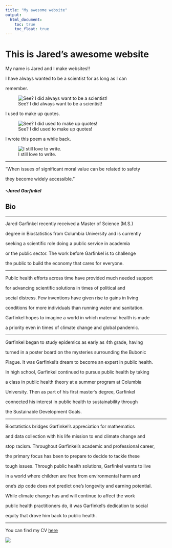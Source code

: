 ```yaml
---
title: "My awesome website"
output: 
  html_document:
    toc: true
    toc_float: true
---
```


# This is Jared's awesome website

My name is Jared and I make websites!!

I have always wanted to be a scientist for as long as I can 

remember. 

![See? I did always want to be a scientist!](./data/bubonic_plague.jpg)

I used to make up quotes.

![See? I did used to make up quotes!](./data/chessboard.jpg)

I wrote this poem a while back.

![I still love to write.](./data/poem.jpg)

***

"When issues of significant moral value can be related to safety

they become widely accessible."

##### -Jared Garfinkel

## Bio

***

Jared Garfinkel recently received a Master of Science (M.S.) 

degree in Biostatistics from Columbia University and is currently

seeking a scientific role doing a public service in academia 

or the public sector. The work before Garfinkel is to challenge

the public to build the economy that cares for everyone.

***

Public health efforts across time have provided much needed support 

for advancing scientific solutions in times of political and 

social distress. Few inventions have given rise to gains in living 

conditions for more individuals than running water and sanitation.  

Garfinkel hopes to imagine a world in which maternal health is made 

a priority even in times of climate  change and global pandemic.

***

Garfinkel began to study epidemics as early as 4th grade, having 

turned in a poster board on the mysteries surrounding the Bubonic 

Plague. It was Garfinkel’s dream to become an expert in public health.

In high school, Garfinkel continued to pursue public health by taking

a class in public health theory at a summer program at Columbia 

University. Then as part of his first master's degree, Garfinkel 

connected his interest in public health to sustainability through

the Sustainable Development Goals.

***

Biostatistics bridges Garfinkel's appreciation for mathematics

and data collection with his life mission to end climate change and

stop racism. Throughout Garfinkel's academic and professional career,

the primary focus has been to prepare to decide to tackle these 

tough issues. Through public health solutions, Garfinkel wants to live 

in a world where children are free from environmental harm and 

one's zip code does not predict one's longevity and earning potential.

While climate change has and will continue to affect the work 

public health practitioners do, it was Garfinkel’s dedication to social 

equity that drove him back to public health. 

***

You can find my CV [here](jaredgarfinkel.html)

![](https://komarev.com/ghpvc/?username=jaredgarfinkel&color=blue)
